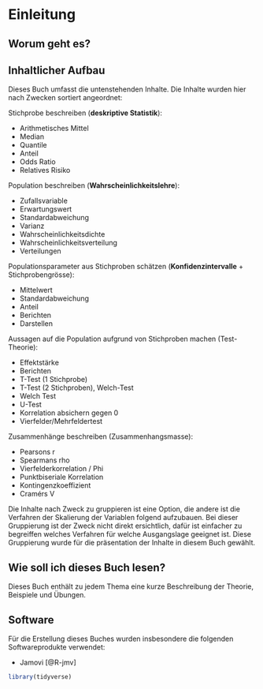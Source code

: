 # Einleitung

## Worum geht es?

## Inhaltlicher Aufbau

Dieses Buch umfasst die untenstehenden Inhalte. Die Inhalte wurden hier nach Zwecken sortiert angeordnet:

Stichprobe beschreiben (__deskriptive Statistik__):

-	Arithmetisches Mittel
-	Median
-	Quantile
-	Anteil
-	Odds Ratio
-	Relatives Risiko

Population beschreiben (__Wahrscheinlichkeitslehre__):

-	Zufallsvariable
-	Erwartungswert
-	Standardabweichung
-	Varianz
-	Wahrscheinlichkeitsdichte
-	Wahrscheinlichkeitsverteilung
-	Verteilungen

Populationsparameter aus Stichproben schätzen (__Konfidenzintervalle__ + Stichprobengrösse):

-	Mittelwert
-	Standardabweichung
-	Anteil
-	Berichten
-	Darstellen


Aussagen auf die Population aufgrund von Stichproben machen (Test-Theorie):

-	Effektstärke
-	Berichten
-	T-Test (1 Stichprobe)
-	T-Test (2 Stichproben), Welch-Test
-	Welch Test
-	U-Test
-	Korrelation absichern gegen 0
-	Vierfelder/Mehrfeldertest

Zusammenhänge beschreiben (Zusammenhangsmasse):

-	Pearsons r
-	Spearmans rho
-	Vierfelderkorrelation / Phi
-	Punktbiseriale Korrelation
-	Kontingenzkoeffizient
-	Cramérs V

Die Inhalte nach Zweck zu gruppieren ist eine Option, die andere ist die Verfahren der Skalierung der Variablen folgend aufzubauen. Bei dieser Gruppierung ist der Zweck nicht direkt ersichtlich, dafür ist einfacher zu begreiffen welches Verfahren für welche Ausgangslage geeignet ist. Diese Gruppierung wurde für die präsentation der Inhalte in diesem Buch gewählt.

## Wie soll ich dieses Buch lesen?

Dieses Buch enthält zu jedem Thema eine kurze Beschreibung der Theorie, Beispiele und Übungen. 

## Software

Für die Erstellung dieses Buches wurden insbesondere die folgenden Softwareprodukte verwendet:

- Jamovi [@R-jmv]

```r
library(tidyverse)
```



